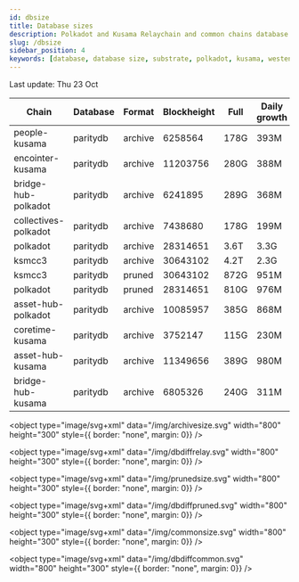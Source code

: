 ```yaml
---
id: dbsize
title: Database sizes
description: Polkadot and Kusama Relaychain and common chains database sizes
slug: /dbsize
sidebar_position: 4
keywords: [database, database size, substrate, polkadot, kusama, westend]
---
```



Last update: Thu 23 Oct

| Chain    | Database   | Format | Blockheight | Full         | Daily growth |
| ------------------------| ----------- | -------- | ------- | ---------- | ----- | 
| people-kusama | paritydb | archive | 6258564 | 178G | 393M |
| encointer-kusama | paritydb | archive | 11203756 | 280G | 388M |
| bridge-hub-polkadot | paritydb | archive | 6241895 | 289G | 368M |
| collectives-polkadot | paritydb | archive | 7438680 | 178G | 199M |
| polkadot | paritydb | archive | 28314651 | 3.6T | 3.3G |
| ksmcc3 | paritydb | archive | 30643102 | 4.2T | 2.3G |
| ksmcc3 | paritydb | pruned | 30643102 | 872G | 951M |
| polkadot | paritydb | pruned | 28314651 | 810G | 976M |
| asset-hub-polkadot | paritydb | archive | 10085957 | 385G | 868M |
| coretime-kusama | paritydb | archive | 3752147 | 115G | 230M |
| asset-hub-kusama | paritydb | archive | 11349656 | 389G | 980M |
| bridge-hub-kusama | paritydb | archive | 6805326 | 240G | 311M |
<object type="image/svg+xml" data="/img/archivesize.svg" width="800" height="300" style={{ border: "none", margin: 0}} />

<object type="image/svg+xml" data="/img/dbdiffrelay.svg" width="800" height="300" style={{ border: "none", margin: 0}} />

<object type="image/svg+xml" data="/img/prunedsize.svg" width="800" height="300" style={{ border: "none", margin: 0}} />

<object type="image/svg+xml" data="/img/dbdiffpruned.svg" width="800" height="300" style={{ border: "none", margin: 0}} />

<object type="image/svg+xml" data="/img/commonsize.svg" width="800" height="300" style={{ border: "none", margin: 0}} />

<object type="image/svg+xml" data="/img/dbdiffcommon.svg" width="800" height="300" style={{ border: "none", margin: 0}} />
